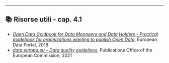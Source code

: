 ----

::: {.callout-note icon=false}
## 📚 Risorse utili - cap. 4.1
- [*Open Data Goldbook for Data Managers and Data Holders - Practical guidebook for organizations wanting to publish Open Data*](https://data.europa.eu/sites/default/files/european_data_portal_-_open_data_goldbook.pdf), European Data Portal, 2018
- [*data.europa.eu – Data quality guidelines*](https://op.europa.eu/it/publication-detail/-/publication/023ce8e4-50c8-11ec-91ac-01aa75ed71a1/language-en), Publications Office of the European Commission, 2021
:::

